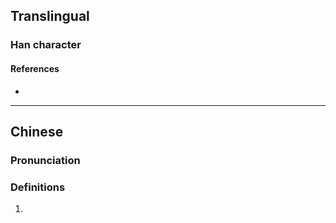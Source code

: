{{character info}}
==Translingual==

===Han character===
{{Han char|rn=86|rad=火|as=15|sn=19|four=|canj=FJKF|ids=⿰火寮}}

====References====
* {{Han ref|kx=0686.271|hdz=32246.071|uh=720E|ud=29198}}

----

==Chinese==
{{zh-forms}}

===Pronunciation===
{{zh-pron
|m=liáo
|c=liu4
|mc=
|oc=
|ma=
|cat=
}}

===Definitions===
{{zh-hanzi}}

# {{rfdef|1=zh}}